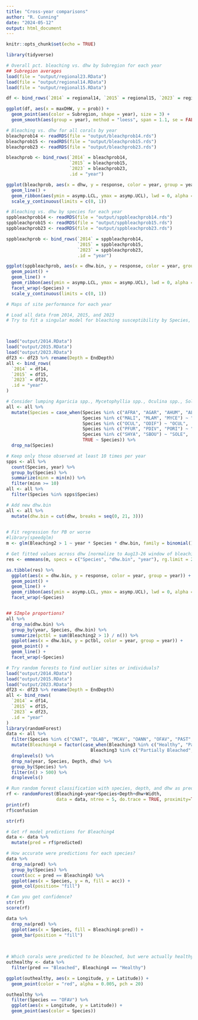 ```yaml
---
title: "Cross-year comparisons"
author: "R. Cunning"
date: "2024-05-12"
output: html_document
---
```


```r
knitr::opts_chunk$set(echo = TRUE)
```

```r
library(tidyverse)
```

```r
# Overall pct. bleaching vs. dhw by Subregion for each year
## Subregion averages
load(file = "output/regional23.RData")
load(file = "output/regional14.RData")
load(file = "output/regional15.RData")

df <- bind_rows(`2014` = regional14, `2015` = regional15, `2023` = regional23, .id = "year")

ggplot(df, aes(x = maxDHW, y = prob)) +
  geom_point(aes(color = Subregion, shape = year), size = 3) +
  geom_smooth(aes(group = year), method = "loess", span = 1.1, se = FALSE)
```

```r
# Bleaching vs. dhw for all corals by year
bleachprob14 <- readRDS(file = "output/bleachprob14.rds")
bleachprob15 <- readRDS(file = "output/bleachprob15.rds")
bleachprob23 <- readRDS(file = "output/bleachprob23.rds")

bleachprob <- bind_rows(`2014` = bleachprob14,
                        `2015` = bleachprob15,
                        `2023` = bleachprob23,
                        .id = "year")

ggplot(bleachprob, aes(x = dhw, y = response, color = year, group = year)) +
  geom_line() +
  geom_ribbon(aes(ymin = asymp.LCL, ymax = asymp.UCL), lwd = 0, alpha = 0.3) +
  scale_y_continuous(limits = c(0, 1))
```


```r
# Bleaching vs. dhw by species for each year
sppbleachprob14 <- readRDS(file = "output/sppbleachprob14.rds")
sppbleachprob15 <- readRDS(file = "output/sppbleachprob15.rds")
sppbleachprob23 <- readRDS(file = "output/sppbleachprob23.rds")

sppbleachprob <- bind_rows(`2014` = sppbleachprob14,
                           `2015` = sppbleachprob15,
                           `2023` = sppbleachprob23,
                           .id = "year")

ggplot(sppbleachprob, aes(x = dhw.bin, y = response, color = year, group = year)) +
  geom_point() +
  geom_line() +
  geom_ribbon(aes(ymin = asymp.LCL, ymax = asymp.UCL), lwd = 0, alpha = 0.3) +
  facet_wrap(~Species) +
  scale_y_continuous(limits = c(0, 1))
```

```r
# Maps of site performance for each year
```

```r
# Load all data from 2014, 2015, and 2023
# Try to fit a singular model for bleaching susceptibility by Species, DHW.bin, and year, to look at how bleaching susceptibility differs by year



load("output/2014.RData")
load("output/2015.RData")
load("output/2023.RData")
df23 <- df23 %>% rename(Depth = EndDepth)
all <- bind_rows(
  `2014` = df14,
  `2015` = df15,
  `2023` = df23,
  .id = "year"
)

# Consider lumping Agaricia spp., Mycetophyllia spp., Oculina spp., Solenastrea spp.
all <- all %>%
  mutate(Species = case_when(Species %in% c("AFRA", "AGAR", "AHUM", "ALAM") ~ "AGAR",
                             Species %in% c("MALI", "MLAM", "MYCE") ~ "MYCE",
                             Species %in% c("OCUL", "ODIF") ~ "OCUL",
                             Species %in% c("PFUR", "PDIV", "PORI") ~ "PORI",
                             Species %in% c("SHYA", "SBOU") ~ "SOLE",
                             TRUE ~ Species)) %>%
  drop_na(Species)

# Keep only those observed at least 10 times per year
spps <- all %>%
  count(Species, year) %>%
  group_by(Species) %>%
  summarize(minn = min(n)) %>%
  filter(minn >= 10)
all <- all %>%
  filter(Species %in% spps$Species)

# Add new dhw.bin
all <- all %>%
  mutate(dhw.bin = cut(dhw, breaks = seq(0, 21, 3)))
 

# Fit regression for PB or worse
#library(speedglm)
m <- glm(Bleaching2 > 1 ~ year * Species * dhw.bin, family = binomial(), data = all)

# Get fitted values across dhw [normalize to Aug13-26 window of bleaching rates]
res <- emmeans(m, specs = c("Species", "dhw.bin", "year"), rg.limit = 20000, type = "response")

as.tibble(res) %>%
  ggplot(aes(x = dhw.bin, y = response, color = year, group = year)) +
  geom_point() +
  geom_line() +
  geom_ribbon(aes(ymin = asymp.LCL, ymax = asymp.UCL), lwd = 0, alpha = 0.3) +
  facet_wrap(~Species)


## SImple proportions?
all %>%
  drop_na(dhw.bin) %>%
  group_by(year, Species, dhw.bin) %>%
  summarize(pctbl = sum(Bleaching2 > 1) / n()) %>%
  ggplot(aes(x = dhw.bin, y = pctbl, color = year, group = year)) +
  geom_point() +
  geom_line() +
  facet_wrap(~Species)
```

```r
# Try random forests to find outlier sites or individuals?
load("output/2014.RData")
load("output/2015.RData")
load("output/2023.RData")
df23 <- df23 %>% rename(Depth = EndDepth)
all <- bind_rows(
  `2014` = df14,
  `2015` = df15,
  `2023` = df23,
  .id = "year"
)
library(randomForest)
data <- all %>%
  filter(Species %in% c("CNAT", "DLAB", "MCAV", "OANN", "OFAV", "PAST", "PSTR", "SSID")) %>%
  mutate(Bleaching4 = factor(case_when(Bleaching3 %in% c("Healthy", "Pale") ~ "Healthy",
                                Bleaching3 %in% c("Partially Bleached", "Bleached", "Dead") ~ "Bleached"))) %>%
  droplevels() %>%
  drop_na(year, Species, Depth, dhw) %>%
  group_by(Species) %>%
  filter(n() > 500) %>%
  droplevels()

# Run random forest classification with species, depth, and dhw as predictors
rf <- randomForest(Bleaching4~year+Species+Depth+dhw+Width, 
                   data = data, ntree = 5, do.trace = TRUE, proximity=TRUE)
print(rf)
rf$confusion

str(rf)

# Get rf model predictions for Bleaching4
data <- data %>%
  mutate(pred = rf$predicted)

# How accurate were predictions for each species?
data %>%
  drop_na(pred) %>%
  group_by(Species) %>%
  count(acc = pred == Bleaching4) %>%
  ggplot(aes(x = Species, y = n, fill = acc)) +
  geom_col(position= "fill")

# Can you get confidence?
str(rf)
score(rf)

data %>%
  drop_na(pred) %>%
  ggplot(aes(x = Species, fill = Bleaching4:pred)) +
  geom_bar(position = "fill")
  
  

# Which corals were predicted to be bleached, but were actually healthy?
outhealthy <- data %>%
  filter(pred == "Bleached", Bleaching4 == "Healthy") 

ggplot(outhealthy, aes(x = Longitude, y = Latitude)) +
  geom_point(color = "red", alpha = 0.005, pch = 20)

outhealthy %>%
  filter(Species == "OFAV") %>%
  ggplot(aes(x = Longitude, y = Latitude)) +
  geom_point(aes(color = Species))
```